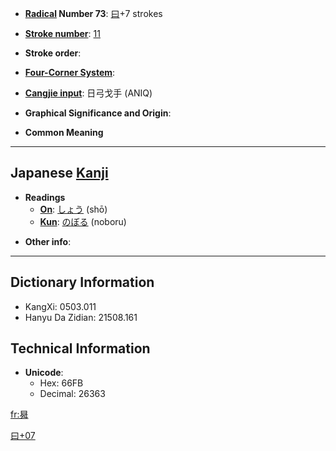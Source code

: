 * '''[[Wiktionary:Chinese radical index| Radical]] Number 73''': [[Wiktionary:Chinese radical index 曰|曰]]+7 strokes

* '''[[Wiktionary:Chinese total strokes index|Stroke number]]''': [[Wiktionary:Chinese total strokes index 11|11]]

* '''Stroke order''': 

* '''[[Wiktionary:Chinese four corner index|Four-Corner System]]''': 

* '''[[Wiktionary:Chinese Cangjie index|Cangjie input]]''': 日弓戈手 (ANIQ)

* '''Graphical Significance and Origin''': 

* '''Common Meaning'''

----

== Japanese [[Kanji]] ==

* '''Readings'''
** '''[[On]]''': [[しょう]] (shō)
** '''[[Kun]]''': [[のぼる]] (noboru)

* '''Other info''':  

----

== Dictionary Information ==

* KangXi: 0503.011
* Hanyu Da Zidian: 21508.161

== Technical Information ==

* '''Unicode''':
** Hex: 66FB
** Decimal: 26363

[[Category:Japanese-only CJKV Characters|曰+07]]

[[fr:曻]]
